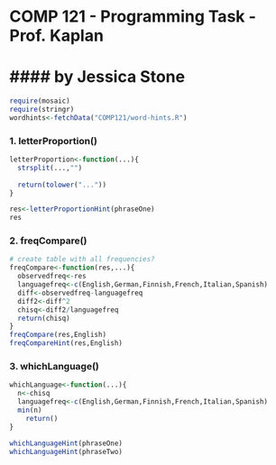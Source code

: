 # COMP 121 - Programming Task - Prof. Kaplan
#### by Jessica Stone
============
```r
require(mosaic)
require(stringr)
wordhints<-fetchData("COMP121/word-hints.R")
```
### 1. letterProportion()
```r
letterProportion<-function(...){
  strsplit(...,"")
  
  return(tolower("..."))
}

res<-letterProportionHint(phraseOne)
res
```
### 2. freqCompare()
```r
# create table with all frequencies? 
freqCompare<-function(res,...){
  observedfreq<-res
  languagefreq<-c(English,German,Finnish,French,Italian,Spanish)
  diff<-observedfreq-languagefreq
  diff2<-diff^2
  chisq<-diff2/languagefreq
  return(chisq)
}
freqCompare(res,English)
freqCompareHint(res,English)

```
### 3. whichLanguage()
```r
whichLanguage<-function(...){
  n<-chisq 
  languagefreq<-c(English,German,Finnish,French,Italian,Spanish)
  min(n)
    return()
}

whichLanguageHint(phraseOne)
whichLanguageHint(phraseTwo)
```